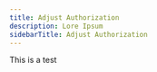 ---
title: Adjust Authorization
description: Lore Ipsum
sidebarTitle: Adjust Authorization
---

This is a test